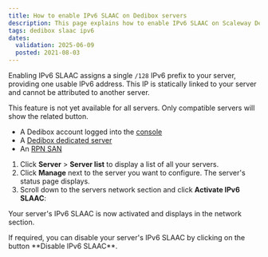 ```yaml
---
title: How to enable IPv6 SLAAC on Dedibox servers
description: This page explains how to enable IPv6 SLAAC on Scaleway Dedibox servers.
tags: dedibox slaac ipv6
dates:
  validation: 2025-06-09
  posted: 2021-08-03
---
```




Enabling IPv6 SLAAC assigns a single `/128` IPv6 prefix to your server, providing one usable IPv6 address. This IP is statically linked to your server and cannot be attributed to another server.

<Message type="note">
  This feature is not yet available for all servers. Only compatible servers will show the related button.
</Message>

<Requirements />

- A Dedibox account logged into the [console](https://console.online.net)
- A [Dedibox dedicated server](https://www.scaleway.com/en/dedibox)
- An [RPN SAN](https://www.scaleway.com/en/dedibox/storage/)

1. Click **Server** > **Server list** to display a list of all your servers.
2. Click **Manage** next to the server you want to configure. The server's status page displays.
3. Scroll down to the servers network section and click **Activate IPv6 SLAAC**:
    <Lightbox image={image} width="" />

Your server's IPv6 SLAAC is now activated and displays in the network section.

<Message type="tip">
  If required, you can disable your server's IPv6 SLAAC by clicking on the button **Disable IPv6 SLAAC**.
</Message>


